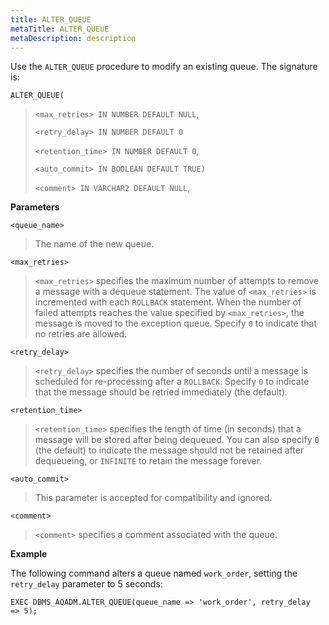 ```yaml
---
title: ALTER_QUEUE
metaTitle: ALTER_QUEUE
metaDescription: description
---
```


Use the `ALTER_QUEUE` procedure to modify an existing queue. The
signature is:

`ALTER_QUEUE(`

> `<max_retries> IN NUMBER DEFAULT NULL`,
> 
> `<retry_delay> IN NUMBER DEFAULT 0`
> 
> `<retention_time> IN NUMBER DEFAULT 0`,
> 
> `<auto_commit> IN BOOLEAN DEFAULT TRUE)`
> 
> `<comment> IN VARCHAR2 DEFAULT NULL`,

**Parameters**

`<queue_name>`

> The name of the new queue.

`<max_retries>`

> `<max_retries>` specifies the maximum number of attempts to remove a
> message with a dequeue statement. The value of `<max_retries>` is
> incremented with each `ROLLBACK` statement. When the number of failed
> attempts reaches the value specified by `<max_retries>`, the message
> is moved to the exception queue. Specify `0` to indicate that no
> retries are allowed.

`<retry_delay>`

> `<retry_delay>` specifies the number of seconds until a message is
> scheduled for re-processing after a `ROLLBACK`. Specify `0` to
> indicate that the message should be retried immediately (the default).

`<retention_time>`

> `<retention_time>` specifies the length of time (in seconds) that a
> message will be stored after being dequeued. You can also specify `0`
> (the default) to indicate the message should not be retained after
> dequeueing, or `INFINITE` to retain the message forever.

`<auto_commit>`

> This parameter is accepted for compatibility and ignored.

`<comment>`

> `<comment>` specifies a comment associated with the queue.

**Example**

The following command alters a queue named `work_order`, setting the
`retry_delay` parameter to 5 seconds:

``` text
EXEC DBMS_AQADM.ALTER_QUEUE(queue_name => 'work_order', retry_delay
=> 5);
```
